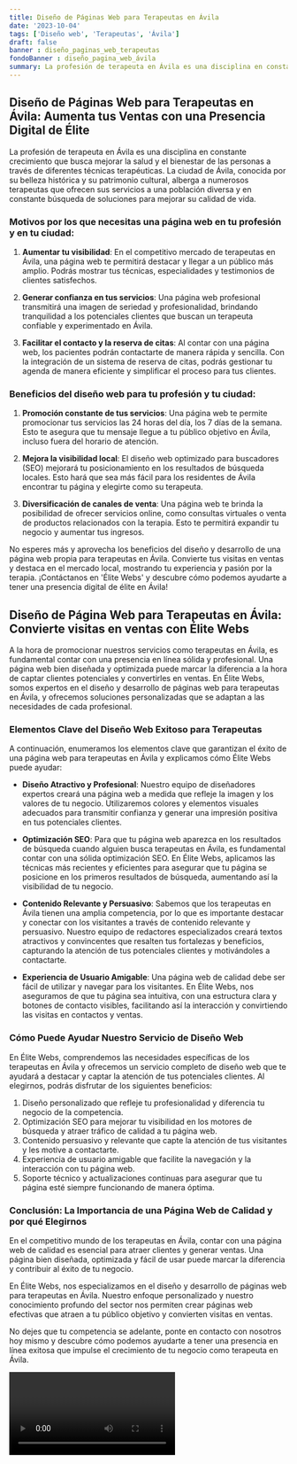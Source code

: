 ```yaml
---
title: Diseño de Páginas Web para Terapeutas en Ávila
date: '2023-10-04'
tags: ['Diseño web', 'Terapeutas', 'Ávila']
draft: false
banner : diseño_paginas_web_terapeutas
fondoBanner : diseño_pagina_web_ávila
summary: La profesión de terapeuta en Ávila es una disciplina en constante crecimiento que busca mejorar la salud y el bienestar de las personas a través de diferentes técnicas terapéuticas. La ciudad de Ávila, conocida por su belleza histórica y su patrimonio cultural, alberga a numerosos terapeutas que ofrecen sus servicios a una población diversa y en constante búsqueda de soluciones para mejorar su calidad de vida.
---
```


## Diseño de Páginas Web para Terapeutas en Ávila: Aumenta tus Ventas con una Presencia Digital de Élite

La profesión de terapeuta en Ávila es una disciplina en constante crecimiento que busca mejorar la salud y el bienestar de las personas a través de diferentes técnicas terapéuticas. La ciudad de Ávila, conocida por su belleza histórica y su patrimonio cultural, alberga a numerosos terapeutas que ofrecen sus servicios a una población diversa y en constante búsqueda de soluciones para mejorar su calidad de vida.

### Motivos por los que necesitas una página web en tu profesión y en tu ciudad:

1. **Aumentar tu visibilidad**: En el competitivo mercado de terapeutas en Ávila, una página web te permitirá destacar y llegar a un público más amplio. Podrás mostrar tus técnicas, especialidades y testimonios de clientes satisfechos.

2. **Generar confianza en tus servicios**: Una página web profesional transmitirá una imagen de seriedad y profesionalidad, brindando tranquilidad a los potenciales clientes que buscan un terapeuta confiable y experimentado en Ávila.

3. **Facilitar el contacto y la reserva de citas**: Al contar con una página web, los pacientes podrán contactarte de manera rápida y sencilla. Con la integración de un sistema de reserva de citas, podrás gestionar tu agenda de manera eficiente y simplificar el proceso para tus clientes.

### Beneficios del diseño web para tu profesión y tu ciudad:

1. **Promoción constante de tus servicios**: Una página web te permite promocionar tus servicios las 24 horas del día, los 7 días de la semana. Esto te asegura que tu mensaje llegue a tu público objetivo en Ávila, incluso fuera del horario de atención.

2. **Mejora la visibilidad local**: El diseño web optimizado para buscadores (SEO) mejorará tu posicionamiento en los resultados de búsqueda locales. Esto hará que sea más fácil para los residentes de Ávila encontrar tu página y elegirte como su terapeuta.

3. **Diversificación de canales de venta**: Una página web te brinda la posibilidad de ofrecer servicios online, como consultas virtuales o venta de productos relacionados con la terapia. Esto te permitirá expandir tu negocio y aumentar tus ingresos.

No esperes más y aprovecha los beneficios del diseño y desarrollo de una página web propia para terapeutas en Ávila. Convierte tus visitas en ventas y destaca en el mercado local, mostrando tu experiencia y pasión por la terapia. ¡Contáctanos en 'Élite Webs' y descubre cómo podemos ayudarte a tener una presencia digital de élite en Ávila!

<GifSeo />

<Cta />

## Diseño de Página Web para Terapeutas en Ávila: Convierte visitas en ventas con Élite Webs

A la hora de promocionar nuestros servicios como terapeutas en Ávila, es fundamental contar con una presencia en línea sólida y profesional. Una página web bien diseñada y optimizada puede marcar la diferencia a la hora de captar clientes potenciales y convertirles en ventas. En Élite Webs, somos expertos en el diseño y desarrollo de páginas web para terapeutas en Ávila, y ofrecemos soluciones personalizadas que se adaptan a las necesidades de cada profesional.

### Elementos Clave del Diseño Web Exitoso para Terapeutas

A continuación, enumeramos los elementos clave que garantizan el éxito de una página web para terapeutas en Ávila y explicamos cómo Élite Webs puede ayudar:

- **Diseño Atractivo y Profesional**: Nuestro equipo de diseñadores expertos creará una página web a medida que refleje la imagen y los valores de tu negocio. Utilizaremos colores y elementos visuales adecuados para transmitir confianza y generar una impresión positiva en tus potenciales clientes.

- **Optimización SEO**: Para que tu página web aparezca en los resultados de búsqueda cuando alguien busca terapeutas en Ávila, es fundamental contar con una sólida optimización SEO. En Élite Webs, aplicamos las técnicas más recientes y eficientes para asegurar que tu página se posicione en los primeros resultados de búsqueda, aumentando así la visibilidad de tu negocio.

- **Contenido Relevante y Persuasivo**: Sabemos que los terapeutas en Ávila tienen una amplia competencia, por lo que es importante destacar y conectar con los visitantes a través de contenido relevante y persuasivo. Nuestro equipo de redactores especializados creará textos atractivos y convincentes que resalten tus fortalezas y beneficios, capturando la atención de tus potenciales clientes y motivándoles a contactarte.

- **Experiencia de Usuario Amigable**: Una página web de calidad debe ser fácil de utilizar y navegar para los visitantes. En Élite Webs, nos aseguramos de que tu página sea intuitiva, con una estructura clara y botones de contacto visibles, facilitando así la interacción y convirtiendo las visitas en contactos y ventas.

### Cómo Puede Ayudar Nuestro Servicio de Diseño Web

En Élite Webs, comprendemos las necesidades específicas de los terapeutas en Ávila y ofrecemos un servicio completo de diseño web que te ayudará a destacar y captar la atención de tus potenciales clientes. Al elegirnos, podrás disfrutar de los siguientes beneficios:

1. Diseño personalizado que refleje tu profesionalidad y diferencia tu negocio de la competencia.
2. Optimización SEO para mejorar tu visibilidad en los motores de búsqueda y atraer tráfico de calidad a tu página web.
3. Contenido persuasivo y relevante que capte la atención de tus visitantes y les motive a contactarte.
4. Experiencia de usuario amigable que facilite la navegación y la interacción con tu página web.
5. Soporte técnico y actualizaciones continuas para asegurar que tu página esté siempre funcionando de manera óptima.

### Conclusión: La Importancia de una Página Web de Calidad y por qué Elegirnos

En el competitivo mundo de los terapeutas en Ávila, contar con una página web de calidad es esencial para atraer clientes y generar ventas. Una página bien diseñada, optimizada y fácil de usar puede marcar la diferencia y contribuir al éxito de tu negocio.

En Élite Webs, nos especializamos en el diseño y desarrollo de páginas web para terapeutas en Ávila. Nuestro enfoque personalizado y nuestro conocimiento profundo del sector nos permiten crear páginas web efectivas que atraen a tu público objetivo y convierten visitas en ventas.

No dejes que tu competencia se adelante, ponte en contacto con nosotros hoy mismo y descubre cómo podemos ayudarte a tener una presencia en línea exitosa que impulse el crecimiento de tu negocio como terapeuta en Ávila.

<Video />

<CtaBot job='Terapeutas' city='Ávila'/>

<Gmaps query='Ávila+españa+maps' />